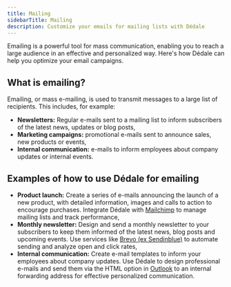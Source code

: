 ```yaml
---
title: Mailing
sidebarTitle: Mailing
description: Customize your emails for mailing lists with Dédale
---
```


Emailing is a powerful tool for mass communication, enabling you to reach a large audience in an effective and personalized way. Here's how Dédale can help you optimize your email campaigns.

## What is emailing?

Emailing, or mass e-mailing, is used to transmit messages to a large list of recipients. This includes, for example:

- **Newsletters:** Regular e-mails sent to a mailing list to inform subscribers of the latest news, updates or blog posts,
- **Marketing campaigns:** promotional e-mails sent to announce sales, new products or events,
- **Internal communication:** e-mails to inform employees about company updates or internal events.

## Examples of how to use Dédale for emailing

- **Product launch:** Create a series of e-mails announcing the launch of a new product, with detailed information, images and calls to action to encourage purchases. Integrate Dédale with [Mailchimp](https://mailchimp.com/) to manage mailing lists and track performance,
- **Monthly newsletter:** Design and send a monthly newsletter to your subscribers to keep them informed of the latest news, blog posts and upcoming events. Use services like [Brevo (ex Sendinblue)](https://www.brevo.com) to automate sending and analyze open and click rates,
- **Internal communication:** Create e-mail templates to inform your employees about company updates. Use Dédale to design professional e-mails and send them via the HTML option in [Outlook](https://www.microsoft.com/microsoft-365/outlook/email-and-calendar-software-microsoft-outlook) to an internal forwarding address for effective personalized communication.
